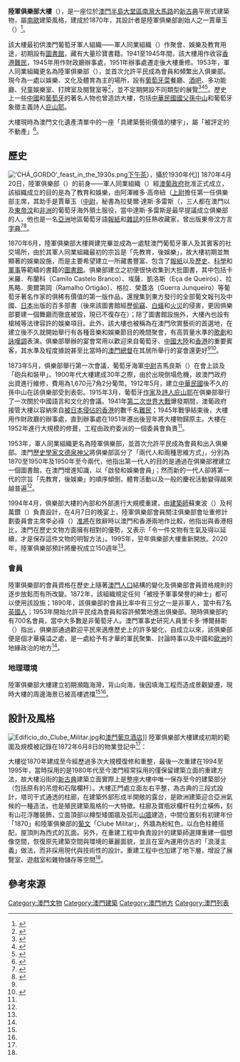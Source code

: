 {{Coord|22|11|29.8|N|113|32|39.5|E|display=title}}
{{Infobox building
|name                = 陸軍俱樂部大樓<br>Edifício do Clube Militar
|native_name         = 
|image               = 澳門陸軍俱樂部 Macao Military Club - panoramio.jpg
|opening             = 
|location            = [[中華人民共和國|中華人民共和國]][[澳門特別行政區|澳門特別行政區]][[大堂區|大堂區]][[南灣大馬路|南灣大馬路]]
|building_type       = [[俱樂部|俱樂部]]，[[餐廳|餐廳]]，展覽室等
|start_date          = 
|completion_date     = 1870年
|cost                = 
|roof                = 
|top_floor           = 
|architectural       = 
|observatory         = 
|floor_count         = 
|floor_area          = 
|elevator_count      = 
|architect           = 
|structural_engineer = 
|main_contractor     = 
|management          = 
|owner               = 
|website             = 
|references          = 
}}

'''陸軍俱樂部大樓'''（{{lang-pt|Edifício do Clube Militar}}），是一座位於[[澳門半島|澳門半島]][[大堂區|大堂區]][[南灣大馬路|南灣大馬路]]的[[新古典|新古典]]平房式建築物，屬[[南歐|南歐]]建築風格，建成於1870年，其設計者是陸軍俱樂部創始人之一賈華玉（{{lang-pt|Henrique Augusto Dias de Carvalho}}）<ref name="ic01">{{cite web |title=陸軍俱樂部大樓 |url=http://www.culturalheritage.mo/cn/detail/hrtID59 |website=[[澳門文化局|澳門文化局]]}}</ref>。

該大樓最初供澳門葡萄牙軍人組織——軍人同業組織（{{lang-pt|Grémio Militar}}）作聚會、娛樂及教育用途，初期設有[[圖書館|圖書館]]，藏有大量珍寶書籍。1941至1945年間，該大樓用作收容[[三年零八個月|香港難民]]，1945年用作財政廳辦事處，1951年辦事處遷走後大樓重修。1953年，軍人同業組織更名為陸軍俱樂部（{{lang-pt|Clube Militar}}），並首次允許平民成為會員和頻繁出入俱樂部。現今為一處以娛樂、文化及體育為主的場所，設有[[葡萄牙飲食|葡萄牙菜]]餐廳、[[酒吧|酒吧]]、多功能廳、兒童娛樂室、打牌室及閱覽室等<ref name="呂澤強">{{cite journal |author1=呂澤強 |title=【建築藝術】陸軍俱樂部大樓的再生 |journal=《澳門雜誌》 |date=2015-07-01 |issue=106 |page=98-101 |ref=http://www.macauzine.net/?action-viewnews-itemid-837}}</ref>，並不定期開設不同類型的展覽<ref>{{cite web|url=http://macaudailytimes.com.mo/art-military-club-exhibition-depicts-citys-unique-history.html|date=2016-12-13|title=Military Club Exhibition Depicts City’s Unique History|publisher=[[澳門每日時報|澳門每日時報]]|accessdate=2020-08-22}}</ref><ref>{{cite web|url=http://macaudailytimes.com.mo/military-club-marks-146th-anniversary-exhibitions.html|date=2016-06-01|title=Military Club Marks 146th Anniversary with Exhibitions|publisher=[[澳門每日時報|澳門每日時報]]|accessdate=2020-08-22}}</ref><ref>{{cite web|url=http://macaudailytimes.com.mo/lusophone-painters-artwork-on-display-at-military-club.html|date=2015-06-01|title=Lusophone Painters' Artwork on Display at Military Club|publisher=[[澳門每日時報|澳門每日時報]]|accessdate=2020-08-22}}</ref>。歷史上一些[[中國|中國]]和[[葡萄牙|葡萄牙]]的著名人物也曾造訪大樓，包括[[中華民國|中華民國]][[國父|國父]][[孫中山|孫中山]]和葡萄牙象徵主義詩人[[庇山耶|庇山耶]]。

大樓現時為澳門文化遺產清單中的一座「具建築藝術價值的樓宇」，屬「被評定的不動產」<ref name="cg01">{{cite web |title=陸軍俱樂部大樓 |url=https://m.cityguide.g，ov.mo/c/sightseeing/Detail/architecture?id=96327c05-ea17-4e08-9ae9-c74ad49a5f31 |website=城市指南}}</ref>。

==歷史==
[[File:‘CHÁ_GORDO’_feast_in_the_1930s.png|thumb]][[下午茶|下午茶]]），攝於1930年代]]
1870年4月20日，陸軍俱樂部（{{lang-pt|Clube Militar}}）的前身——軍人同業組織（{{lang-pt|Grémio Militar}}）經[[葡屬澳門|澳葡政府]]批准正式成立，該組織成立的目的是為了教育和娛樂，由阿澤維多·高帝紐（{{lang-pt|Manuel Azevedo Coutinho）}}[[上尉|上尉]]擔任第一任俱樂部主席，其助手是賈華玉（{{lang-pt|Henrique Augusto Dias de Carvalho}}[[中尉|中尉]]，秘書為拉斐爾·達斯·多雷斯（{{lang-pt|Rafael das Dores）}}，三人都在澳門以及[[東帝汶|東帝汶]]和[[非洲|非洲]]的葡萄牙海外領土服役，當中達斯·多雷斯是最早提議成立俱樂部的人，他也是一名[[亞洲|亞洲]]地區葡萄牙語[[報紙|報紙]]和[[雜誌|雜誌]]的狂熱收藏家，曾出版東帝汶方言[[字典|字典]]<ref>{{cite journal |author1=阿利馬 |title=《澳門：它的圖書館和藏書》 |journal=《文化雜誌》 |date=1988 |issue=4 |pages=461}}</ref><ref name="Figueiredo2020">{{cite journal |author1=Paulo Figueiredo |title=Soldier of culture |journal=Macao Magazine |date=2020-07 |issue=59 |url=https://macaomagazine.net/soldier-of-culture/}}</ref>。

1870年6月，陸軍俱樂部大樓興建完畢並成為一處駐澳門葡萄牙軍人及其賓客的社交場所，由於其軍人同業組織最初的宗旨是「先教育，後娛樂」，故大樓初期並無顯著的娛樂設施，而是主要希望建立一所藏書豐富、包含了[[報紙|報紙]]以及[[歷史|歷史]]、[[科學|科學]]和[[軍事|軍事]]等範疇的書籍的[[圖書館|圖書館]]。俱樂部建立之初便很快收集到大批圖書，其中包括卡米羅．布蘭科（Camilo Castelo Branco）、埃薩．凱洛斯（Eça de Queirós）、拉馬略．奧爾第岡（Ramalho Ortigão）、格拉．榮蓋洛（Guerra Junqueiro）等葡萄牙著名作家的俱稀有價值的第一版作品，還搜集到東方發行的全部葡文報刊及中國、[[日本|日本]]出版的百多部書（後來該圖書館經歷[[偷竊|偷竊]]、[[白蟻|白蟻]]和[[火災|火災]]的侵害，更因俱樂部要建一個舞廳而徹底被毀，現已不復存在）；除了圖書館設施外，大樓內也設有槍械等法律容許的娛樂項目。此外，該大樓也被稱為在澳門欣賞藝術的首選地，在建立後不久就開始舉行有各種音樂和娛樂節目的晚間聚會，有高質量水準的[[歌劇|歌劇]]和[[詠嘆調|詠嘆調]]表演。俱樂部舉辦的宴會常用以歡迎來自葡萄牙、[[中國大陸|中國大陸]]和[[香港|香港]]的重要賓客，其水準及程度據說甚至比當時的[[澳門總督|澳門總督]]在其居所舉行的宴會還更好<ref name="Figueiredo2020"/><ref name="劉先覺陳澤成2005">{{cite book |editor=劉先覺、陳澤成 |title=《澳門建築歷史文化遺產》 |date=2005-01 |publisher=東南大學出版社 |isbn=7-81089-786-1 |page=166}}</ref>。

1873年5月，俱樂部舉行第一次會議，葡萄牙海軍[[中尉|中尉]]吉馬良斯（{{lang-pt|José Maria Teixeira Guimarães}}）在會上談及「砲兵和裝甲」。1900年代大樓建成30年之際，由於出現倒塌危機，故澳門政府出資進行維修，費用為1,670元7角2分葡幣。1912年5月，建立[[中華民國|中華民國]]後不久的孫中山在該俱樂部受到表彰。1915年3月，葡萄牙[[作家|作家]]及[[詩人|詩人]][[庇山耶|庇山耶]]在俱樂部舉行了一次關於中國語言和文化的會議。1941年[[第二次世界大戰|第二次世界大戰]]爆發期間，澳葡政府接管大樓以容納來自[[三年零八個月|被日本侵佔的香港]]的數千名[[難民|難民]]；1945年戰爭結束後，大樓用作財政廳的辦事處，直到辦事處在1951年遷出後翌年將大樓物歸原主。大樓在1952年進行大規模的修葺，工程由政府委派的一個委員會負責<ref name="Figueiredo2020"/>。

1953年，軍人同業組織更名為陸軍俱樂部，並首次允許平民成為會員和出入俱樂部。澳門[[歷史學家|歷史學家]][[文德泉|文德泉]][[神父|神父]]將俱樂部區分了「兩代人和兩種思維方式」，分別為1870至1950年及1950年至今兩代，他指出第一代人的目的是通過在俱樂部裡建立一個圖書館，在澳門增進知識，以「啟發和娛樂會員」；然而新的一代人卻將第一代的宗旨「先教育，後娛樂」的順序傾倒，體育活動以及一般的慶祝活動變得越來越普遍<ref name="Figueiredo2020"/>。

1994年4月，俱樂部大樓的內部和外部進行大規模重建，由[[建築師|建築師]]蘇東波（{{lang-pt|A. Bruno Soares}}）及柯萬鑽（{{lang-pt|Irene Ó}}）負責設計，在4月7日的晚宴上，陸軍俱樂部會員關注俱樂部會址重修計劃委員會主席李必祿（{{lang-pt|Brigadeiro H. Lages Ribeiro}}）[[准將|准將]]在致辭時以澳門和香港兩地作比較，他指出與香港相比，澳門在歷史文物方面擁有相對的優勢，又表示「令一件文物有生氣及得以延續，才是保存這件文物的明智方法」。1995年，翌年俱樂部大樓重新開放。2020年，陸軍俱樂部預計將慶祝成立150週年<ref name="Figueiredo2020"/>。

===會員===
陸軍俱樂部的會員資格在歷史上隨著[[澳門人口|澳門人口]]結構的變化及俱樂部會員資格規則的逐步放鬆而有所改變。1872年，該組織規定任何「被授予軍事榮譽的紳士」都可以使用該設施；1890年，該俱樂部的會員比率中有三分之一是非軍人，當中有7名[[英國人|英國人]]；1953年開始允許平民成為會員和容許頻繁地進出俱樂部。現時俱樂部約有700名會員，當中大多數是非葡萄牙人。澳門軍事史研究人員里卡多·博爾赫斯（{{lang-pt|Ricardo Borges}}）指出，俱樂部通過歡迎平民來適應歷史上的許多變化，自成立以來，該俱樂部便是個才華橫溢之處，是一處給予有才華的軍民聚集、討論時事以及中國和[[歐洲|歐洲]]的地緣政治的地方<ref name="Figueiredo2020"/>。

===地理環境===
陸軍俱樂部大樓建立初期瀕臨海灣，背山向海，後因填海工程而造成景觀變遷，現時大樓的周邊海景已被高樓遮擋<ref name="呂澤強"/><ref name="cg01"/>。

==設計及風格==
[[File:Edifício_do_Clube_Militar.jpg|thumb]]和[[澳門葡京酒店|澳門葡京酒店]]]]
陸軍俱樂部大樓建成初期的範圍及規模被記錄在1872年6月8日的物業登記中<ref name="呂澤強"/>：
{{quote|「一層高的城市樓宇，有十三扇窗子，六扇通往露台的門戶，另外兩扇通到門口，整座物業的面積為2,211平方腕尺（Covado，昔日葡萄牙的量度名稱）。它位於南灣街（現南灣大馬路），即[[加思欄花園|南灣公園]]與[[加思欄炮台|加思欄炮台]]之間，屬[[大堂區|大堂區]]，有門牌。北與連也營（Batalhão de Linha）的兵營校場相連，南與南灣街為限，東、西則分別與加思欄炮台和公園為鄰。此前沒有其他業主，因是由目前的業主下令興建。依據上述呈交的文件與遞交人的聲明，本人估計這樓宇時值12,000元葡幣，其每年的純收入為700元葡幣。」}}

大樓從1870年建成至今經歷過多次大規模復修和重整，最後一次重建在1994至1995年，當時採用的是1980年代至今澳門經常採用的僅保留建築立面的重建方法，故大樓沿街的[[新古典|新古典]]建築立面實際上是整座大樓中唯一保存至今的建築部分（包括原有的吊燈和石階欄杆）。大樓正門處立面左右平整，為古典的三段式設計，塔司干式通透的柱廊，在建築外部形成半開敞的露台，是歐洲建築迎合亞洲氣候的一種造法，也是殖民建築風格的一大特徵。柱廊及寶瓶狀欄杆柱列立橫佈，刻有山花浮雕裝飾，立面頂部以樽型矮圍牆及弧形[[山牆|山牆]]建造，中間位置刻有初建年份「1870」和陸軍俱樂部的[[葡文|葡文]]「Clube Militar」，外牆為粉紅色，以白色柱體搭配，屋頂則為西式的瓦面。另外，在重建工程中負責設計的建築師選擇重建一個想像空間，恢復原先建築空間與環境的華麗面貌，並且在室內運用仿古的「浪漫主義」做法，而非採用現代與技術性的設計。重建工程中也加建了地下層，增設了展覽室、遊戲室和雜物儲存等空間<ref name="呂澤強"/>。

==參考來源==
{{reflist}}
{{澳門文物}}
[[Category:澳門文物|Category:澳門文物]]
[[Category:澳門建築|Category:澳門建築]]
[[Category:澳門地方|Category:澳門地方]]
[[Category:澳門列表|Category:澳門列表]]